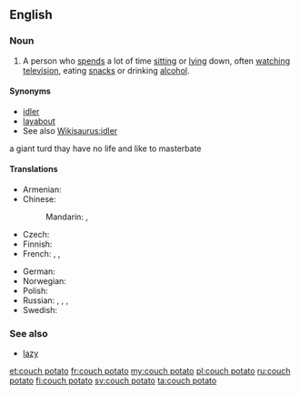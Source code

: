 {{was wotd|2010|March|23}}
==English==
{{wikipedia}}

===Noun===
{{en-noun|sg=[[couch]] [[potato]]|couch potatoes}}

# A person who [[spend]]s a lot of time [[sitting]] or [[lying]] down, often [[watching]] [[television]], eating [[snack]]s or drinking [[alcohol]].

====Synonyms====
* [[idler]]
* [[layabout]]
* See also [[Wikisaurus:idler]]
a giant turd
thay have no life and like to masterbate

====Translations====
{{trans-top|person who spends a lot of time sitting or lying down, often watching television and eating snacks}}
* Armenian: {{t|hy|մեշոկ|tr=mešok}}
* Chinese:
*: Mandarin: {{t|cmn|電視迷|sc=Hani}}, {{t|cmn|电视迷|tr=diànshìmí|sc=Hani}}
* Czech: {{t+|cs|pecivál|m}}
* Finnish: {{t+|fi|sohvaperuna}}
* French: {{t+|fr|légume}},  {{t+|fr|avachi}}, {{t|fr|pantouflard|m}}
{{trans-mid}}
* German: {{t|de|Nichtstuer|m}}
* Norwegian: {{t|no|sofagris|m}}
* Polish: {{t|pl|kanapowy leń|m}}
* Russian: {{t|ru|лежебока|m|f|tr=ležebóka}}, {{t|ru|сидень|m|tr=síden'}}, {{t|ru|лентяй|m|tr=lentjáj}}, {{t+|ru|бездельник|m|tr=bezdél'nik}}
* Swedish: {{t+|sv|soffliggare|c}}
{{trans-bottom}}

===See also===
* [[lazy]]

[[et:couch potato]]
[[fr:couch potato]]
[[my:couch potato]]
[[pl:couch potato]]
[[ru:couch potato]]
[[fi:couch potato]]
[[sv:couch potato]]
[[ta:couch potato]]